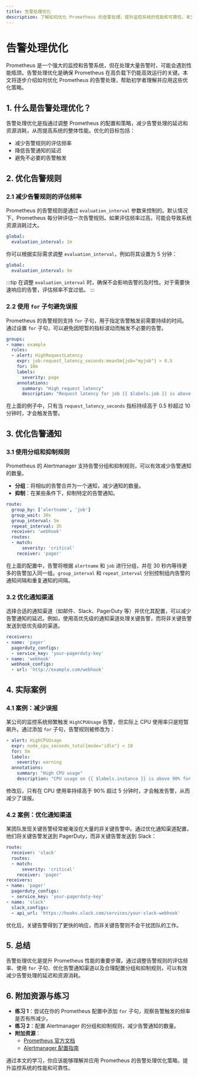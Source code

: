 ```yaml
---
title: 告警处理优化
description: 了解如何优化 Prometheus 的告警处理，提升监控系统的性能和可靠性。本文适合初学者，包含代码示例和实际案例。
---
```


# 告警处理优化

Prometheus 是一个强大的监控和告警系统，但在处理大量告警时，可能会遇到性能瓶颈。告警处理优化是确保 Prometheus 在高负载下仍能高效运行的关键。本文将逐步介绍如何优化 Prometheus 的告警处理，帮助初学者理解并应用这些优化策略。

## 1. 什么是告警处理优化？

告警处理优化是指通过调整 Prometheus 的配置和策略，减少告警处理的延迟和资源消耗，从而提高系统的整体性能。优化的目标包括：

- 减少告警规则的评估频率
- 降低告警通知的延迟
- 避免不必要的告警触发

## 2. 优化告警规则

### 2.1 减少告警规则的评估频率

Prometheus 的告警规则是通过 `evaluation_interval` 参数来控制的。默认情况下，Prometheus 每分钟评估一次告警规则。如果评估频率过高，可能会导致系统资源消耗过大。

```yaml
global:
  evaluation_interval: 1m
```

你可以根据实际需求调整 `evaluation_interval`，例如将其设置为 5 分钟：

```yaml
global:
  evaluation_interval: 5m
```

:::tip
在调整 `evaluation_interval` 时，确保不会影响告警的及时性。对于需要快速响应的告警，评估频率不宜过低。
:::

### 2.2 使用 `for` 子句避免误报

Prometheus 的告警规则支持 `for` 子句，用于指定告警触发前需要持续的时间。通过设置 `for` 子句，可以避免因短暂的指标波动而触发不必要的告警。

```yaml
groups:
- name: example
  rules:
  - alert: HighRequestLatency
    expr: job:request_latency_seconds:mean5m{job="myjob"} > 0.5
    for: 10m
    labels:
      severity: page
    annotations:
      summary: "High request latency"
      description: "Request latency for job {{ $labels.job }} is above 0.5s for more than 10 minutes."
```

在上面的例子中，只有当 `request_latency_seconds` 指标持续高于 0.5 秒超过 10 分钟时，才会触发告警。

## 3. 优化告警通知

### 3.1 使用分组和抑制规则

Prometheus 的 Alertmanager 支持告警分组和抑制规则，可以有效减少告警通知的数量。

- **分组**：将相似的告警合并为一个通知，减少通知的数量。
- **抑制**：在某些条件下，抑制特定的告警通知。

```yaml
route:
  group_by: ['alertname', 'job']
  group_wait: 30s
  group_interval: 5m
  repeat_interval: 3h
  receiver: 'webhook'
  routes:
  - match:
      severity: 'critical'
    receiver: 'pager'
```

在上面的配置中，告警将根据 `alertname` 和 `job` 进行分组，并在 30 秒内等待更多的告警加入同一组。`group_interval` 和 `repeat_interval` 分别控制组内告警的通知间隔和重复通知的间隔。

### 3.2 优化通知渠道

选择合适的通知渠道（如邮件、Slack、PagerDuty 等）并优化其配置，可以减少告警通知的延迟。例如，使用高优先级的通知渠道处理关键告警，而将非关键告警发送到低优先级的渠道。

```yaml
receivers:
- name: 'pager'
  pagerduty_configs:
  - service_key: 'your-pagerduty-key'
- name: 'webhook'
  webhook_configs:
  - url: 'http://example.com/webhook'
```

## 4. 实际案例

### 4.1 案例：减少误报

某公司的监控系统频繁触发 `HighCPUUsage` 告警，但实际上 CPU 使用率只是短暂飙升。通过添加 `for` 子句，告警规则被修改为：

```yaml
- alert: HighCPUUsage
  expr: node_cpu_seconds_total{mode="idle"} < 10
  for: 5m
  labels:
    severity: warning
  annotations:
    summary: "High CPU usage"
    description: "CPU usage on {{ $labels.instance }} is above 90% for more than 5 minutes."
```

修改后，只有在 CPU 使用率持续高于 90% 超过 5 分钟时，才会触发告警，从而减少了误报。

### 4.2 案例：优化通知渠道

某团队发现关键告警经常被淹没在大量的非关键告警中。通过优化通知渠道配置，他们将关键告警发送到 PagerDuty，而非关键告警发送到 Slack：

```yaml
route:
  receiver: 'slack'
  routes:
  - match:
      severity: 'critical'
    receiver: 'pager'
receivers:
- name: 'pager'
  pagerduty_configs:
  - service_key: 'your-pagerduty-key'
- name: 'slack'
  slack_configs:
  - api_url: 'https://hooks.slack.com/services/your-slack-webhook'
```

优化后，关键告警得到了更快的响应，而非关键告警则不会干扰团队的工作。

## 5. 总结

告警处理优化是提升 Prometheus 性能的重要步骤。通过调整告警规则的评估频率、使用 `for` 子句、优化告警通知渠道以及合理配置分组和抑制规则，可以有效减少告警处理的延迟和资源消耗。

## 6. 附加资源与练习

- **练习 1**：尝试在你的 Prometheus 配置中添加 `for` 子句，观察告警触发的频率是否有所减少。
- **练习 2**：配置 Alertmanager 的分组和抑制规则，减少告警通知的数量。
- **附加资源**：
  - [Prometheus 官方文档](https://prometheus.io/docs/)
  - [Alertmanager 配置指南](https://prometheus.io/docs/alerting/latest/configuration/)

通过本文的学习，你应该能够理解并应用 Prometheus 的告警处理优化策略，提升监控系统的性能和可靠性。